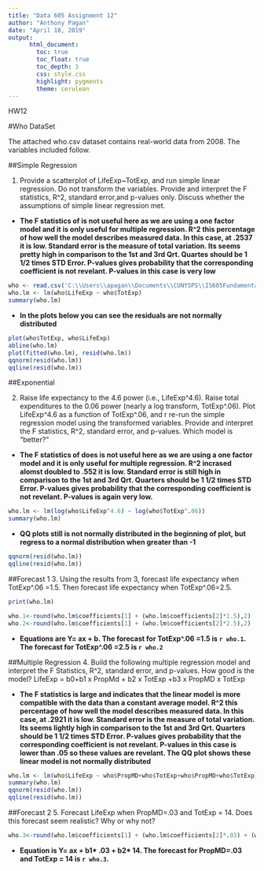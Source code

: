 ```yaml
---
title: "Data 605 Assignment 12"
author: "Anthony Pagan"
date: "April 18, 2019"
output: 
      html_document:
        toc: true
        toc_float: true
        toc_depth: 3
        css: style.css
        highlight: pygments
        theme: cerulean
---
```


HW12

#Who DataSet

The attached who.csv dataset contains real-world data from 2008. The variables included follow.

##Simple Regression

1. Provide a scatterplot of LifeExp~TotExp, and run simple linear regression. Do not transform the variables. Provide and interpret the F statistics, R^2, standard error,and p-values only. Discuss whether the assumptions of simple linear regression met.


- **The F statistics of is not useful here as we are using a one factor model and it is only useful for multiple regression. R^2 this percentage of how well the model describes measured data. In this case, at .2537 it is low. Standard error is the measure of total variation. Its seems pretty high in comparison to the 1st and 3rd Qrt. Quartes should be 1 1/2 times STD Error. P-values gives probability that the corresponding coefficient is not revelant. P-values in this case is very low**

```r
who <- read.csv('C:\\Users\\apagan\\Documents\\CUNYSPS\\IS605FundamentalsofcomputationalMath\\who.csv')
who.lm <- lm(who$LifeExp ~ who$TotExp)
summary(who.lm)


``` 

- **In the plots below you can see the residuals are not normally distributed**

```r
plot(who$TotExp, who$LifeExp)
abline(who.lm)
plot(fitted(who.lm), resid(who.lm))
qqnorm(resid(who.lm))
qqline(resid(who.lm))
``` 

##Exponential

2. Raise life expectancy to the 4.6 power (i.e., LifeExp^4.6). Raise total expenditures to the 0.06 power (nearly a log transform, TotExp^.06). Plot LifeExp^4.6 as a function of TotExp^.06, and r re-run the simple regression model using the transformed variables. Provide and interpret the F statistics, R^2, standard error, and p-values. Which model is "better?"


- **The F statistics of does is not useful here as we are using a one factor model and it is only useful for multiple regression. R^2 incrased alomst doubled to .552 it is low. Standard error is still high in comparison to the 1st and 3rd Qrt. Quarters should be 1 1/2 times STD Error. P-values gives probability that the corresponding coefficient is not revelant. P-values is again very low. **

```r
who.lm <- lm(log(who$LifeExp^4.6) ~ log(who$TotExp^.06))
summary(who.lm)
``` 


- **QQ plots still is not normally distributed in the beginning of plot, but regress to a normal distribution when greater than -1**

```r
qqnorm(resid(who.lm))
qqline(resid(who.lm))

```

##Forecast 1
3. Using the results from 3, forecast life expectancy when TotExp^.06 =1.5. Then forecast life expectancy when TotExp^.06=2.5.


```r
print(who.lm)

who.1<-round(who.lm$coefficients[1] + (who.lm$coefficients[2]*1.5),2)
who.2<-round(who.lm$coefficients[1] + (who.lm$coefficients[2]*2.5),2)


```

- **Equations are Y= ax + b. The forecast for TotExp^.06 =1.5 is `r who.1`. The forecast for TotExp^.06 =2.5 is `r who.2`**

##Multiple Regression
4. Build the following multiple regression model and interpret the F Statistics, R^2, standard error, and p-values. How good is the model?
LifeExp = b0+b1 x PropMd + b2 x TotExp +b3 x PropMD x TotExp

- **The F statistics is large and indicates that the linear model is more compatible with the data than a constant average model. R^2 this percentage of how well the model describes measured data. In this case, at .2921 it is low. Standard error is the measure of total variation. Its seems lightly high in comparison to the 1st and 3rd Qrt. Quarters should be 1 1/2 times STD Error. P-values gives probability that the corresponding coefficient is not revelant. P-values in this case is lower than .05  so these values are revelant. The QQ plot shows these linear model is not normally distributed**

```r
who.lm <- lm(who$LifeExp ~ who$PropMD+who$TotExp+who$PropMD+who$TotExp)
summary(who.lm)
qqnorm(resid(who.lm))
qqline(resid(who.lm))
```


##Forecast 2
5. Forecast LifeExp when PropMD=.03 and TotExp = 14. Does this forecast seem realistic? Why or why not?


```r
who.3<-round(who.lm$coefficients[1] + (who.lm$coefficients[2]*.03) + (who.lm$coefficients[3]*14),2)

```

- **Equation is Y= ax + b1* .03 + b2* 14. The forecast for PropMD=.03 and TotExp = 14 is `r who.3`. **

